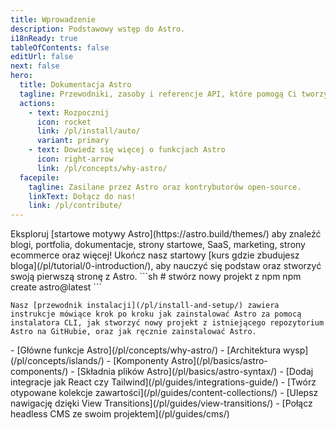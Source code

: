 ```yaml
---
title: Wprowadzenie
description: Podstawowy wstęp do Astro.
i18nReady: true
tableOfContents: false
editUrl: false
next: false
hero:
  title: Dokumentacja Astro
  tagline: Przewodniki, zasoby i referencje API, które pomogą Ci tworzyć z Astro.
  actions:
    - text: Rozpocznij
      icon: rocket
      link: /pl/install/auto/
      variant: primary
    - text: Dowiedz się więcej o funkcjach Astro
      icon: right-arrow
      link: /pl/concepts/why-astro/
  facepile:
    tagline: Zasilane przez Astro oraz kontrybutorów open-source.
    linkText: Dołącz do nas!
    link: /pl/contribute/
---
```



<CardGrid>
  <Card title="Co stworzysz z Astro?" icon="laptop">
    Eksploruj [startowe motywy Astro](https://astro.build/themes/) aby znaleźć blogi, portfolia, dokumentacje, strony startowe, SaaS, marketing, strony ecommerce oraz więcej!
  </Card>

  <Card title="Wycieczka z przewodnikiem" icon="star">
    Ukończ nasz startowy [kurs gdzie zbudujesz bloga](/pl/tutorial/0-introduction/), aby nauczyć się podstaw oraz stworzyć swoją pierwszą stronę z Astro.
  </Card>

  <SplitCard title="Zacznij nowy projekt" icon="rocket">
    ```sh
    # stwórz nowy projekt z npm
    npm create astro@latest
    ```
    
    Nasz [przewodnik instalacji](/pl/install-and-setup/) zawiera instrukcje mówiące krok po kroku jak zainstalować Astro za pomocą instalatora CLI, jak stworzyć nowy projekt z istniejącego repozytorium Astro na GitHubie, oraz jak ręcznie zainstalować Astro.
  </SplitCard>

  <ListCard title="Nauka" icon="open-book">
    - [Główne funkcje Astro](/pl/concepts/why-astro/)
    - [Architektura wysp](/pl/concepts/islands/)
    - [Komponenty Astro](/pl/basics/astro-components/)
    - [Składnia plików Astro](/pl/basics/astro-syntax/)
  </ListCard>

  <ListCard title="Rozszerzanie" icon="puzzle">
    - [Dodaj integracje jak React czy Tailwind](/pl/guides/integrations-guide/)
    - [Twórz otypowane kolekcje zawartości](/pl/guides/content-collections/)
    - [Ulepsz nawigację dzięki View Transitions](/pl/guides/view-transitions/)
    - [Połącz headless CMS ze swoim projektem](/pl/guides/cms/)
  </ListCard>
</CardGrid>

<Discord title="Masz pytanie albo chcesz się zaangażować?" cta="Dołącz na Discord"/>
